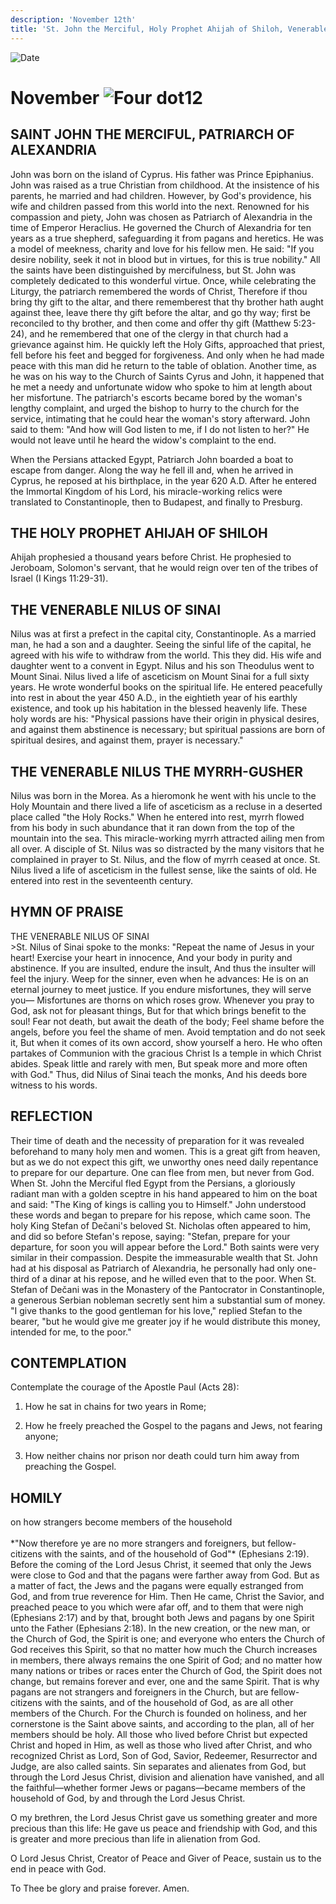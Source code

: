 ```yaml
---
description: 'November 12th'
title: 'St. John the Merciful, Holy Prophet Ahijah of Shiloh, Venerable Nilus of Sinai, Venerable Nilus the Myrrh-Gusher'
---
```


<RunningHead />
<Image src="/title-imprint.png" height={68} width={50} alt="Date" className="title-imprint"/>

# <div id="date">November <Image className="four-dot" src="/four-dot.png" height={15} width={15} alt="Four dot" />12</div>

## SAINT JOHN THE MERCIFUL, PATRIARCH OF ALEXANDRIA

John was born on the island of Cyprus. His father was Prince Epiphanius. John was raised as a true Christian from childhood. At the insistence of his parents, he married and had children. However, by God's providence, his wife and children passed from this world into the next. Renowned for his compassion and piety, John was chosen as Patriarch of Alexandria in the time of Emperor Heraclius. He governed the Church of Alexandria for ten years as a true shepherd, safeguarding it from pagans and heretics. He was a model of meekness, charity and love for his fellow men. He said: "If you desire nobility, seek it not in blood but in virtues, for this is true nobility." All the saints have been distinguished by mercifulness, but St. John was completely dedicated to this wonderful virtue. Once, while celebrating the Liturgy, the patriarch remembered the words of Christ, Therefore if thou bring thy gift to the altar, and there rememberest that thy brother hath aught against thee, leave there thy gift before the altar, and go thy way; first be reconciled to thy brother, and then come and offer thy gift (Matthew 5:23-24), and he remembered that one of the clergy in that church had a grievance against him. He quickly left the Holy Gifts, approached that priest, fell before his feet and begged for forgiveness. And only when he had made peace with this man did he return to the table of oblation. Another time, as he was on his way to the Church of Saints Cyrus and John, it happened that he met a needy and unfortunate widow who spoke to him at length about her misfortune. The patriarch's escorts became bored by the woman's lengthy complaint, and urged the bishop to hurry to the church for the service, intimating that he could hear the woman's story afterward. John said to them: "And how will God listen to me, if I do not listen to her?" He would not leave until he heard the widow's complaint to the end.

When the Persians attacked Egypt, Patriarch John boarded a boat to escape from danger. Along the way he fell ill and, when he arrived in Cyprus, he reposed at his birthplace, in the year 620 A.D. After he entered the Immortal Kingdom of his Lord, his miracle-working relics were translated to Constantinople, then to Budapest, and finally to Presburg.

## THE HOLY PROPHET AHIJAH OF SHILOH

Ahijah prophesied a thousand years before Christ. He prophesied to Jeroboam, Solomon's servant, that he would reign over ten of the tribes of Israel (I Kings 11:29-31).

## THE VENERABLE NILUS OF SINAI

Nilus was at first a prefect in the capital city, Constantinople. As a married man, he had a son and a daughter. Seeing the sinful life of the capital, he agreed with his wife to withdraw from the world. This they did. His wife and daughter went to a convent in Egypt. Nilus and his son Theodulus went to Mount Sinai. Nilus lived a life of asceticism on Mount Sinai for a full sixty years. He wrote wonderful books on the spiritual life. He entered peacefully into rest in about the year 450 A.D., in the eightieth year of his earthly existence, and took up his habitation in the blessed heavenly life. These holy words are his: "Physical passions have their origin in physical desires, and against them abstinence is necessary; but spiritual passions are born of spiritual desires, and against them, prayer is necessary."

## THE VENERABLE NILUS THE MYRRH-GUSHER

Nilus was born in the Morea. As a hieromonk he went with his uncle to the Holy Mountain and there lived a life of asceticism as a recluse in a deserted place called "the Holy Rocks." When he entered into rest, myrrh flowed from his body in such abundance that it ran down from the top of the mountain into the sea. This miracle-working myrrh attracted ailing men from all over. A disciple of St. Nilus was so distracted by the many visitors that he complained in prayer to St. Nilus, and the flow of myrrh ceased at once. St. Nilus lived a life of asceticism in the fullest sense, like the saints of old. He entered into rest in the seventeenth century.


## HYMN OF PRAISE
<div style={{textAlign:'center', color:'crimson', fontWeight:'bold'}}>
THE VENERABLE NILUS OF SINAI
</div>
>St. Nilus of Sinai spoke to the monks:  
"Repeat the name of Jesus in your heart!  
Exercise your heart in innocence,  
And your body in purity and abstinence.  
If you are insulted, endure the insult,  
And thus the insulter will feel the injury.  
Weep for the sinner, even when he advances:  
He is on an eternal journey to meet justice.  
If you endure misfortunes, they will serve you—  
Misfortunes are thorns on which roses grow.  
Whenever you pray to God, ask not for pleasant things,  
But for that which brings benefit to the soul!  
Fear not death, but await the death of the body;  
Feel shame before the angels, before you feel the shame of men.  
Avoid temptation and do not seek it,  
But when it comes of its own accord, show yourself a hero.  
He who often partakes of Communion with the gracious Christ  
Is a temple in which Christ abides.  
Speak little and rarely with men,  
But speak more and more often with God."  
Thus, did Nilus of Sinai teach the monks,  
And his deeds bore witness to his words.  


## REFLECTION

Their time of death and the necessity of preparation for it was revealed beforehand to many holy men and women. This is a great gift from heaven, but as we do not expect this gift, we unworthy ones need daily repentance to prepare for our departure. One can flee from men, but never from God. When St. John the Merciful fled Egypt from the Persians, a gloriously radiant man with a golden sceptre in his hand appeared to him on the boat and said: "The King of kings is calling you to Himself." John understood these words and began to prepare for his repose, which came soon. The holy King Stefan of Dečani's beloved St. Nicholas often appeared to him, and did so before Stefan's repose, saying: "Stefan, prepare for your departure, for soon you will appear before the Lord." Both saints were very similar in their compassion. Despite the immeasurable wealth that St. John had at his disposal as Patriarch of Alexandria, he personally had only one-third of a dinar at his repose, and he willed even that to the poor. When St. Stefan of Dečani was in the Monastery of the Pantocrator in Constantinople, a generous Serbian nobleman secretly sent him a substantial sum of money. "I give thanks to the good gentleman for his love," replied Stefan to the bearer, "but he would give me greater joy if he would distribute this money, intended for me, to the poor."


## CONTEMPLATION

Contemplate the courage of the Apostle Paul (Acts 28):

1. How he sat in chains for two years in Rome;

2. How he freely preached the Gospel to the pagans and Jews, not fearing anyone;

3. How neither chains nor prison nor death could turn him away from preaching the Gospel.


## HOMILY
<div style={{textAlign:'center', color:'crimson', fontWeight:'bold'}}>
on how strangers become members of the household
</div>
<br />
<div style={{textAlign:'right'}}>
*"Now therefore ye are no more strangers and foreigners, but fellow-citizens with the saints, and of the household of God"* (Ephesians 2:19).
</div>
Before the coming of the Lord Jesus Christ, it seemed that only the Jews were close to God and that the pagans were farther away from God. But as a matter of fact, the Jews and the pagans were equally estranged from God, and from true reverence for Him. Then He came, Christ the Savior, and preached peace to you which were afar off, and to them that were nigh (Ephesians 2:17) and by that, brought both Jews and pagans by one Spirit unto the Father (Ephesians 2:18). In the new creation, or the new man, or the Church of God, the Spirit is one; and everyone who enters the Church of God receives this Spirit, so that no matter how much the Church increases in members, there always remains the one Spirit of God; and no matter how many nations or tribes or races enter the Church of God, the Spirit does not change, but remains forever and ever, one and the same Spirit. That is why pagans are not strangers and foreigners in the Church, but are fellow-citizens with the saints, and of the household of God, as are all other members of the Church. For the Church is founded on holiness, and her cornerstone is the Saint above saints, and according to the plan, all of her members should be holy. All those who lived before Christ but expected Christ and hoped in Him, as well as those who lived after Christ, and who recognized Christ as Lord, Son of God, Savior, Redeemer, Resurrector and Judge, are also called saints. Sin separates and alienates from God, but through the Lord Jesus Christ, division and alienation have vanished, and all the faithful—whether former Jews or pagans—became members of the household of God, by and through the Lord Jesus Christ.

O my brethren, the Lord Jesus Christ gave us something greater and more precious than this life: He gave us peace and friendship with God, and this is greater and more precious than life in alienation from God.

O Lord Jesus Christ, Creator of Peace and Giver of Peace, sustain us to the end in peace with God.

To Thee be glory and praise forever. Amen.